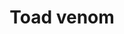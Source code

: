 ---
title: Toad venom
image_caption: Incillius alvarius by Cele4~commonswiki
image_location: /src/assets/Incillius alvarius by Cele4~commonswiki.jpg
aka:
  - Incillius alvarius
  - Bufo alvarius
  - Toad venom
  - Sonoran Desert Toad
  - Colorado River Toad
duration_chart_title: Smoked Duration of Incillius alvarius
duration_chart:
  total: 5-20 m
  onset: 30s
  coming_up: 15s
  plateau: 10m
  coming_down: 4m
positive_effects: euphoria, empathy, stimulation
negative_effects: nausea, muscle tension, confusion, anxiety
neutral_effects: visuals
dosage_table:
  title: Smoked Dosage of Incillius alvarius Venom
  threshold: 5 mg
  light: 15-30 mg
  common: 30-75 mg
  strong: 75-150 mg
  heavy: 150+ mg
---